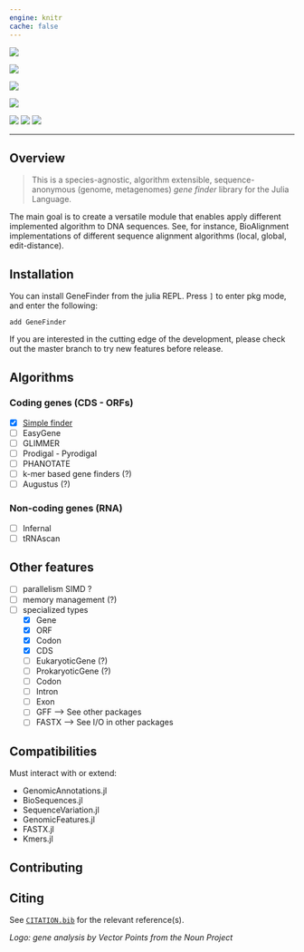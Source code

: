 ```yaml
---
engine: knitr
cache: false
---
```


![]("docs/assets/logo.svg")

[![](https://img.shields.io/github/release/camilogarciabotero/GeneFinder.jl.svg)](https://github.com/camilogarciaboter/GeneFinder.jl/releases/latest)

[![](https://app.travis-ci.com/camilogarciabotero/GeneFinder.jl.svg?branch=main)](https://app.travis-ci.com/camilogarciabotero/GeneFinder.jl)

[![](https://github.com/camilogarciabotero/GeneFinder.jl/actions/workflows/CI.yml/badge.svg)](https://github.com/camilogarciabotero/GeneFinder.jl/actions/workflows/CI.yml)

[![](https://img.shields.io/badge/license-MIT-green.svg)](https://github.com/camilogarciabotero/GeneFinder.jl/blob/main/LICENSE)
[![](https://img.shields.io/badge/documentation-online-blue.svg?logo=Julia&logoColor=white)](https://camilogarciabotero.github.io/GeneFinder.jl/dev/)
[![](https://www.repostatus.org/badges/latest/wip.svg)](https://www.repostatus.org/#wip)


***
## Overview

>This is a species-agnostic, algorithm extensible, sequence-anonymous (genome, metagenomes) *gene finder* library for the Julia Language.

The main goal is to create a versatile module that enables apply different implemented algorithm to DNA sequences. See, for instance, BioAlignment implementations of different sequence alignment algorithms (local, global, edit-distance).

## Installation

You can install GeneFinder from the julia
REPL. Press `]` to enter pkg mode, and enter the following:

```
add GeneFinder
```

If you are interested in the cutting edge of the development, please check out
the master branch to try new features before release.

## Algorithms

### Coding genes (CDS - ORFs)

- [x] [Simple finder](https://camilogarciabotero.github.io/GeneFinder.jl/dev/simplefinder/)
- [ ] EasyGene
- [ ] GLIMMER
- [ ] Prodigal - Pyrodigal
- [ ] PHANOTATE
- [ ] k-mer based gene finders (?)
- [ ] Augustus (?)

### Non-coding genes (RNA)

- [ ] Infernal
- [ ] tRNAscan

## Other features

- [ ] parallelism SIMD ?
- [ ] memory management (?)
- [ ] specialized types
  - [x] Gene
  - [x] ORF
  - [x] Codon
  - [x] CDS
  - [ ] EukaryoticGene (?)
  - [ ] ProkaryoticGene (?)
  - [ ] Codon
  - [ ] Intron
  - [ ] Exon
  - [ ] GFF --> See other packages
  - [ ] FASTX --> See I/O in other packages

## Compatibilities  

Must interact with or extend:

- GenomicAnnotations.jl
- BioSequences.jl
- SequenceVariation.jl
- GenomicFeatures.jl
- FASTX.jl
- Kmers.jl

## Contributing

## Citing

See [`CITATION.bib`](CITATION.bib) for the relevant reference(s).

*Logo: gene analysis by Vector Points from the Noun Project*
